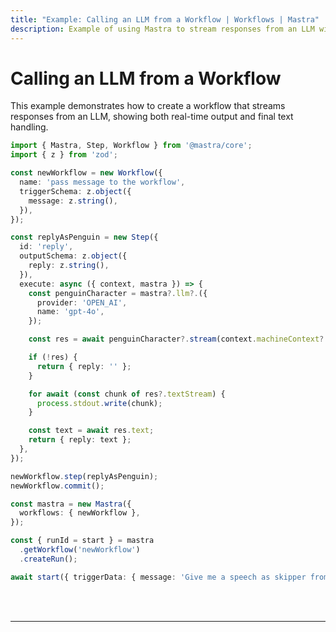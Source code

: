 ```yaml
---
title: "Example: Calling an LLM from a Workflow | Workflows | Mastra"
description: Example of using Mastra to stream responses from an LLM within a workflow.
---
```



# Calling an LLM from a Workflow

This example demonstrates how to create a workflow that streams responses from an LLM, showing both real-time output and final text handling.

```ts showLineNumbers copy
import { Mastra, Step, Workflow } from '@mastra/core';
import { z } from 'zod';

const newWorkflow = new Workflow({
  name: 'pass message to the workflow',
  triggerSchema: z.object({
    message: z.string(),
  }),
});

const replyAsPenguin = new Step({
  id: 'reply',
  outputSchema: z.object({
    reply: z.string(),
  }),
  execute: async ({ context, mastra }) => {
    const penguinCharacter = mastra?.llm?.({
      provider: 'OPEN_AI',
      name: 'gpt-4o',
    });

    const res = await penguinCharacter?.stream(context.machineContext?.triggerData?.message);

    if (!res) {
      return { reply: '' };
    }

    for await (const chunk of res?.textStream) {
      process.stdout.write(chunk);
    }

    const text = await res.text;
    return { reply: text };
  },
});

newWorkflow.step(replyAsPenguin);
newWorkflow.commit();

const mastra = new Mastra({
  workflows: { newWorkflow },
});

const { runId = start } = mastra
  .getWorkflow('newWorkflow')
  .createRun();

await start({ triggerData: { message: 'Give me a speech as skipper from penguin of madagascar' } });
```

<br />
<br />
<hr className="dark:border-[#404040] border-gray-300" />
<br />
<br />
<GithubLink
  link={'https://github.com/mastra-ai/mastra/blob/main/examples/basics/workflows/calling-llm-from-workflow'}
/>
